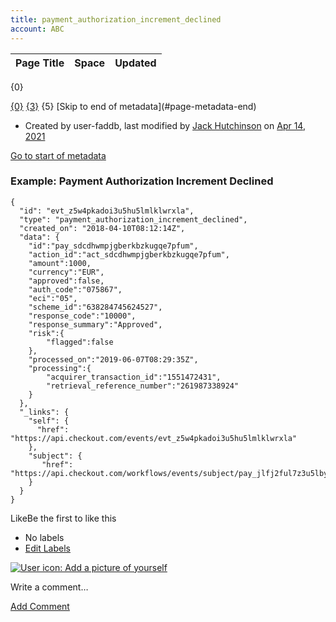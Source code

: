 ```yaml
---
title: payment_authorization_increment_declined
account: ABC
---
```


<table class="aui"> <thead> <tr class="header"> <th class="search-result-title">Page Title</th> <th class="search-result-space">Space</th> <th class="search-result-date">Updated</th> </tr> </thead> </table> <p class="search-result-count">{0}</p> <tr class="search-result"> <td class="search-result-title"><a href="{1}" class="content-type-{2}"><span>{0}</span></a></td> <td class="search-result-space"><a class="space" href="/display/{4}/" title="{3}">{3}</a></td> <td class="search-result-date"><span class="date" title="{6}">{5}</span></td> </tr> [Skip to end of metadata](#page-metadata-end)

*   Created by user-faddb, last modified by [Jack Hutchinson](    /display/~jack.hutchinson
    ) on [Apr 14, 2021](/pages/diffpagesbyversion.action?pageId=8488366&selectedPageVersions=4&selectedPageVersions=5 "Show changes")

[Go to start of metadata](#page-metadata-start)

### Example: Payment Authorization Increment Declined

    {
      "id": "evt_z5w4pkadoi3u5hu5lmlklwrxla",
      "type": "payment_authorization_increment_declined",
      "created_on": "2018-04-10T08:12:14Z",
      "data": {
       	"id":"pay_sdcdhwmpjgberkbzkugqe7pfum",
    	"action_id":"act_sdcdhwmpjgberkbzkugqe7pfum",
    	"amount":1000,
    	"currency":"EUR",
    	"approved":false,
    	"auth_code":"075867",
    	"eci":"05",
    	"scheme_id":"638284745624527",
    	"response_code":"10000",
    	"response_summary":"Approved",
    	"risk":{
    		"flagged":false
    	},
    	"processed_on":"2019-06-07T08:29:35Z",
    	"processing":{
    		"acquirer_transaction_id":"1551472431",
    		"retrieval_reference_number":"261987338924"
    	}
      },
      "_links": {
        "self": {
          "href": "https://api.checkout.com/events/evt_z5w4pkadoi3u5hu5lmlklwrxla"
        },
        "subject": {
           "href": "https://api.checkout.com/workflows/events/subject/pay_jlfj2ful7z3u5lbykhy5lzezvm"
        }
      }
    }

LikeBe the first to like this

*   No labels
*   [Edit Labels](# "Edit Labels (Type 'l')")

[![User icon: Add a picture of yourself](/s/en_GB/7901/abf7b35644d5a5d1d7e4b0969a83e8eb2b569fb5/_/images/icons/profilepics/add_profile_pic.svg)](/users/profile/editmyprofilepicture.action)

Write a comment…

[Add Comment](/display/x/payment_authorization_increment_declined?showComments=true&showCommentArea=true#addcomment)